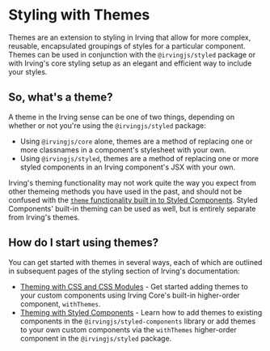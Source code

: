 <Meta title="Styling|Using Themes" />

# Styling with Themes
Themes are an extension to styling in Irving that allow for more complex, reusable, encapsulated groupings of styles for a particular component. Themes can be used in conjunction with the `@irvingjs/styled` package or with Irving's core styling setup as an elegant and efficient way to include your styles.

## So, what's a theme?
A theme in the Irving sense can be one of two things, depending on whether or not you're using the `@irvingjs/styled` package:
* Using `@irvingjs/core` alone, themes are a method of replacing one or more classnames in a component's stylesheet with your own.
* Using `@irvingjs/styled`, themes are a method of replacing one or more styled components in an Irving component's JSX with your own.

Irving's theming functionality may not work quite the way you expect from other themeing methods you have used in the past, and should not be confused with the [`theme` functionality built in to Styled Components](https://styled-components.com/docs/advanced#theming). Styled Components' built-in theming can be used as well, but is entirely separate from Irving's themes.

## How do I start using themes?
You can get started with themes in several ways, each of which are outlined in subsequent pages of the styling section of Irving's documentation:
* [Theming with CSS and CSS Modules](?path=/docs/styling-css-modules-and-postcss--page) - Get started adding themes to your custom components using Irving Core's built-in higher-order component, `withThemes`.
* [Theming with Styled Components](?path=/docs/styling-styled-components--page) - Learn how to add themes to existing components in the `@irvingjs/styled-components` library or add themes to your own custom components via the `withThemes` higher-order component in the `@irvingjs/styled` package.

